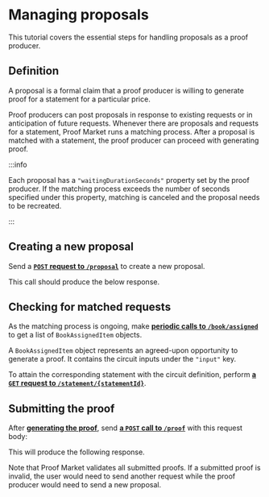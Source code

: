 
# Managing proposals

This tutorial covers the essential steps for handling proposals as a proof producer.

## Definition

A proposal is a formal claim that a proof producer is willing to generate proof for a statement for a particular price.

Proof producers can post proposals in response to existing requests or in anticipation of future requests. Whenever there are proposals and requests for a statement, Proof Market runs a matching process. After a proposal is matched with a statement, the proof producer can proceed with generating proof.

:::info

Each proposal has a `"waitingDurationSeconds"` property set by the proof producer. If the matching process exceeds the number of seconds specified under this property, matching is canceled and the proposal needs to be recreated.

:::

## Creating a new proposal

Send a [**`POST` request to `/proposal`**](../../api-reference#operation/CreateProposal) to create a new proposal.

<ApiSchema pointer='#/components/schemas/CreateProposalRequest'/>

This call should produce the below response.

<ApiSchema pointer='#/components/schemas/ProposalItem'/>

## Checking for matched requests

As the matching process is ongoing, make [**periodic calls to `/book/assigned`**](../../api-reference#operation/Assigned) to get a list of `BookAssignedItem` objects.

<ApiSchema pointer='#/components/schemas/BookAssignedItem'/>

A `BookAssignedItem` object represents an agreed-upon opportunity to generate a proof. It contains the circuit inputs under the `"input"` key.

To attain the corresponding statement with the circuit definition, perform [**a `GET` request to `/statement/{statementId}`**](../../api-reference#operation/GetById).

<ApiSchema pointer='#/components/schemas/StatementItem'/>

## Submitting the proof

After [**generating the proof**](../../../zkllvm/getting-started/verifying-a-circuit), send [**a `POST` call to `/proof`**](../../api-reference#operation/SubmitProof) with this request body:

<ApiSchema pointer='#/components/schemas/SubmitProofRequest'/>

This will produce the following response.

<ApiSchema pointer='#/components/schemas/ProofItem'/>

Note that Proof Market validates all submitted proofs. If a submitted proof is invalid, the user would need to send another request while the proof producer would need to send a new proposal.